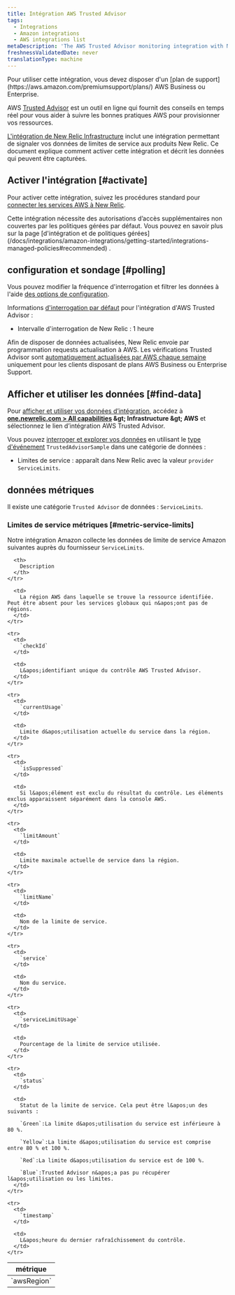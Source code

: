 ```yaml
---
title: Intégration AWS Trusted Advisor
tags:
  - Integrations
  - Amazon integrations
  - AWS integrations list
metaDescription: 'The AWS Trusted Advisor monitoring integration with New Relic: what data it reports, and how to enable it.'
freshnessValidatedDate: never
translationType: machine
---
```


<Callout variant="tip">
  Pour utiliser cette intégration, vous devez disposer d&apos;un [plan de support](https://aws.amazon.com/premiumsupport/plans/) AWS Business ou Enterprise.
</Callout>

AWS [Trusted Advisor](https://aws.amazon.com/premiumsupport/technology/trusted-advisor/) est un outil en ligne qui fournit des conseils en temps réel pour vous aider à suivre les bonnes pratiques AWS pour provisionner vos ressources.

[L&apos;intégration de New Relic Infrastructure](/docs/infrastructure/introduction-infra-monitoring) inclut une intégration permettant de signaler vos données de limites de service aux produits New Relic. Ce document explique comment activer cette intégration et décrit les données qui peuvent être capturées.

## Activer l&apos;intégration [#activate]

Pour activer cette intégration, suivez les procédures standard pour [connecter les services AWS à New Relic](/docs/infrastructure/infrastructure-integrations/getting-started/connect-aws-integrations-infrastructure).

<Callout variant="important">
  Cette intégration nécessite des autorisations d’accès supplémentaires non couvertes par les politiques gérées par défaut. Vous pouvez en savoir plus sur la page [d&apos;intégration et de politiques gérées](/docs/integrations/amazon-integrations/getting-started/integrations-managed-policies#recommended) .
</Callout>

## configuration et sondage [#polling]

Vous pouvez modifier la fréquence d&apos;interrogation et filtrer les données à l&apos;aide [des options de configuration](/docs/integrations/new-relic-integrations/getting-started/configure-polling-frequency-data-collection-cloud-integrations).

Informations [d&apos;interrogation par défaut](/docs/infrastructure/amazon-integrations/aws-integrations-list/aws-polling-intervals-infrastructure-integrations) pour l&apos;intégration d&apos;AWS Trusted Advisor :

* Intervalle d&apos;interrogation de New Relic : 1 heure

Afin de disposer de données actualisées, New Relic envoie par programmation requests actualisation à AWS. Les vérifications Trusted Advisor sont [automatiquement actualisées par AWS chaque semaine](https://aws.amazon.com/premiumsupport/faqs/#TArefresh) uniquement pour les clients disposant de plans AWS Business ou Enterprise Support.

## Afficher et utiliser les données [#find-data]

Pour [afficher et utiliser vos données d’intégration](/docs/infrastructure/integrations/find-use-infrastructure-integration-data), accédez à <DNT>**[one.newrelic.com &gt; All capabilities](https://one.newrelic.com/all-capabilities) &amp;gt; Infrastructure &amp;gt; AWS**</DNT> et sélectionnez le lien d’intégration AWS Trusted Advisor.

Vous pouvez [interroger et explorer vos données](/docs/using-new-relic/data/understand-data/query-new-relic-data) en utilisant le [type d&apos;événement](/docs/data-apis/understand-data/new-relic-data-types/#event-data) `TrustedAdvisorSample` dans une catégorie de données :

* Limites de service : apparaît dans New Relic avec la valeur `provider` `ServiceLimits`.

## données métriques

Il existe une catégorie `Trusted Advisor` de données : `ServiceLimits`.

### Limites de service métriques [#metric-service-limits]

Notre intégration Amazon collecte les données de limite de service Amazon suivantes auprès du fournisseur `ServiceLimits`.

<table>
  <thead>
    <tr>
      <th style={{ width: "275px" }}>
        métrique
      </th>

      <th>
        Description
      </th>
    </tr>
  </thead>

  <tbody>
    <tr>
      <td>
        `awsRegion`
      </td>

      <td>
        La région AWS dans laquelle se trouve la ressource identifiée. Peut être absent pour les services globaux qui n&apos;ont pas de régions.
      </td>
    </tr>

    <tr>
      <td>
        `checkId`
      </td>

      <td>
        L&apos;identifiant unique du contrôle AWS Trusted Advisor.
      </td>
    </tr>

    <tr>
      <td>
        `currentUsage`
      </td>

      <td>
        Limite d&apos;utilisation actuelle du service dans la région.
      </td>
    </tr>

    <tr>
      <td>
        `isSuppressed`
      </td>

      <td>
        Si l&apos;élément est exclu du résultat du contrôle. Les éléments exclus apparaissent séparément dans la console AWS.
      </td>
    </tr>

    <tr>
      <td>
        `limitAmount`
      </td>

      <td>
        Limite maximale actuelle de service dans la région.
      </td>
    </tr>

    <tr>
      <td>
        `limitName`
      </td>

      <td>
        Nom de la limite de service.
      </td>
    </tr>

    <tr>
      <td>
        `service`
      </td>

      <td>
        Nom du service.
      </td>
    </tr>

    <tr>
      <td>
        `serviceLimitUsage`
      </td>

      <td>
        Pourcentage de la limite de service utilisée.
      </td>
    </tr>

    <tr>
      <td>
        `status`
      </td>

      <td>
        Statut de la limite de service. Cela peut être l&apos;un des suivants :

        `Green`:La limite d&apos;utilisation du service est inférieure à 80 %.

        `Yellow`:La limite d&apos;utilisation du service est comprise entre 80 % et 100 %.

        `Red`:La limite d&apos;utilisation du service est de 100 %.

        `Blue`:Trusted Advisor n&apos;a pas pu récupérer l&apos;utilisation ou les limites.
      </td>
    </tr>

    <tr>
      <td>
        `timestamp`
      </td>

      <td>
        L&apos;heure du dernier rafraîchissement du contrôle.
      </td>
    </tr>
  </tbody>
</table>